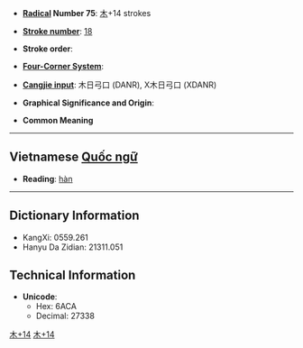 * '''[[Wiktionary:Chinese radical index| Radical]] Number 75''': [[Wiktionary:Chinese radical index 木|木]]+14 strokes

* '''[[Wiktionary:Chinese total strokes index|Stroke number]]''': [[Wiktionary:Chinese total strokes index 18|18]]

* '''Stroke order''': 

* '''[[Wiktionary:Chinese four corner index|Four-Corner System]]''': 

* '''[[Wiktionary:Chinese Cangjie index|Cangjie input]]''': 木日弓口 (DANR), X木日弓口 (XDANR)

* '''Graphical Significance and Origin''': 

* '''Common Meaning'''

----

== Vietnamese [[Quốc ngữ]] ==

* '''Reading''': [[hàn]]

----

== Dictionary Information ==

* KangXi: 0559.261
* Hanyu Da Zidian: 21311.051

== Technical Information ==

* '''Unicode''':
** Hex: 6ACA
** Decimal: 27338

[[Category:CJKV Character articles lacking a common meaning|木+14]]
[[Category:Vietnamese-only CJKV Characters|木+14]]